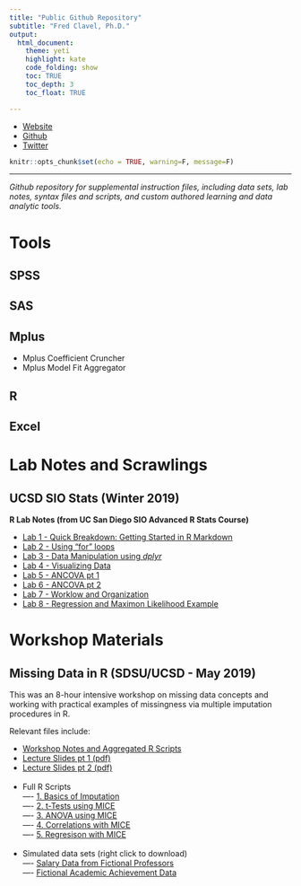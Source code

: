 ```yaml
---
title: "Public Github Repository" 
subtitle: "Fred Clavel, Ph.D."
output:
  html_document:
    theme: yeti
    highlight: kate
    code_folding: show
    toc: TRUE
    toc_depth: 3
    toc_float: TRUE

---
```


- [Website](http://clavelresearch.wordpress.com)
- [Github](http://github.com/fdclavel)
- [Twitter](http://twitter.com/fdclavel)

```r
knitr::opts_chunk$set(echo = TRUE, warning=F, message=F)
```

***
*Github repository for supplemental instruction files, including data sets, lab notes, syntax files and scripts, and custom authored learning and data analytic tools.*

# **Tools** {.tabset .tabset-fade .tabset-pills}

## SPSS


## SAS


## Mplus

- Mplus Coefficient Cruncher
- Mplus Model Fit Aggregator

## R

## Excel



# **Lab Notes and Scrawlings** {.tabset .tabset-fade .tabset-pills}

## UCSD SIO Stats (Winter 2019)

**R Lab Notes (from UC San Diego SIO Advanced R Stats Course)**
 
- [Lab 1 - Quick Breakdown: Getting Started in R Markdown](lab1.html)
- [Lab 2 - Using "for" loops](lab2.html)
- [Lab 3 - Data Manipulation using *dplyr*](lab3.html)
- [Lab 4 - Visualizing Data](lab4.html)
- [Lab 5 - ANCOVA pt 1](lab5.html)
- [Lab 6 - ANCOVA pt 2](lab6.html)
- [Lab 7 - Worklow and Organization](lab7.html)
- [Lab 8 - Regression and Maximon Likelihood Example](lab8.html)


# **Workshop Materials** {.tabset .tabset-fade .tabset-pills}

## Missing Data in R (SDSU/UCSD - May 2019)

This was an 8-hour intensive workshop on missing data concepts and working with practical examples of missingness via multiple imputation procedures in R.

Relevant files include:

- [Workshop Notes and Aggregated R Scripts](workshops-missdata/index.html)
- [Lecture Slides pt 1 (pdf)](workshops-missdata/LectureSlides/Lecture 1 - Concepts of Missingness (4 slides).pdf)
- [Lecture Slides pt 2 (pdf)](workshops-missdata/LectureSlides/Lecture 2 - Multiple Imputation (4 slides).pdf)<br>
<br>
- Full R Scripts <br>
---- [1. Basics of Imputation](workshops-missdata/R Syntax/1._Basics_of_Imputation.html) <br>
---- [2. t-Tests using MICE](workshops-missdata/R Syntax/2._t-tests_in_MICE.html) <br>
---- [3. ANOVA using MICE](workshops-missdata/R Syntax/3._ANOVA_in_MICE.html) <br>
---- [4. Correlations with MICE](workshops-missdata/R Syntax/4._Correlations_with_MICE.html) <br>
---- [5. Regresison with MICE](workshops-missdata/R Syntax/5._Regression_with_MICE.html) <br>
<br>
- Simulated data sets (right click to download) <br>
---- [Salary Data from Fictional Professors](workshops-missdata/Data Sets/data_salary.csv) <br>
---- [Fictional Academic Achievement Data](workshops-missdata/Data Sets/data_AcadAchiev.csv) <br>

  
